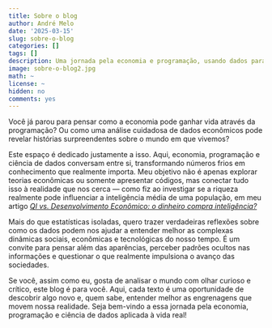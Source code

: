```yaml
---
title: Sobre o blog
author: André Melo
date: '2025-03-15'
slug: sobre-o-blog
categories: []
tags: []
description: Uma jornada pela economia e programação, usando dados para compreender melhor a sociedade e suas dinâmicas.
image: sobre-o-blog2.jpg
math: ~
license: ~
hidden: no
comments: yes
---
```


<style type="text/css">
a#rgamer-link {
    color: #016dea; /* Cor do texto no modo light */
    text-decoration: none;
}

a#rgamer-link:hover {
    color: #014ba0; /* Cor do texto quando o mouse passar por cima no modo light */
}

/* ---------------------------------------------------------- */  

/* Estilos para o link no modo dark */
[data-scheme="dark"] a#rgamer-link {
    color: #5bc0be; /* Cor do texto no modo dark */
}

[data-scheme="dark"] a#rgamer-link:hover {
    color: #7eecea; /* Cor do texto quando o mouse passar por cima no modo dark */
}
</style>

<!--more-->

Você já parou para pensar como a economia pode ganhar vida através da programação? Ou como uma análise cuidadosa de dados econômicos pode revelar histórias surpreendentes sobre o mundo em que vivemos?

Este espaço é dedicado justamente a isso. Aqui, economia, programação e ciência de dados conversam entre si, transformando números frios em conhecimento que realmente importa. Meu objetivo não é apenas explorar teorias econômicas ou somente apresentar códigos, mas conectar tudo isso à realidade que nos cerca — como fiz ao investigar se a riqueza realmente pode influenciar a inteligência média de uma população, em meu artigo [*QI vs. Desenvolvimento Econômico: o dinheiro compra inteligência?*](http://localhost:4321/blogr/p/qi-vs-desenvolvimento-o-dinheiro-compra-inteligencia/)

Mais do que estatísticas isoladas, quero trazer verdadeiras reflexões sobre como os dados podem nos ajudar a entender melhor as complexas dinâmicas sociais, econômicas e tecnológicas do nosso tempo. É um convite para pensar além das aparências, perceber padrões ocultos nas informações e questionar o que realmente impulsiona o avanço das sociedades.

Se você, assim como eu, gosta de analisar o mundo com olhar curioso e crítico, este blog é para você. Aqui, cada texto é uma oportunidade de descobrir algo novo e, quem sabe, entender melhor as engrenagens que movem nossa realidade. Seja bem-vindo a essa jornada pela economia, programação e ciência de dados aplicada à vida real!
